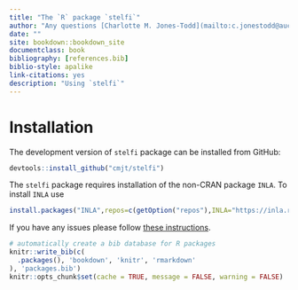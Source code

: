 ```yaml
--- 
title: "The `R` package `stelfi`"
author: "Any questions [Charlotte M. Jones-Todd](mailto:c.jonestodd@auckland.ac.nz)"
date: ""
site: bookdown::bookdown_site
documentclass: book
bibliography: [references.bib]
biblio-style: apalike
link-citations: yes
description: "Using `stelfi`"
---
```



# Installation {-}

The development version of `stelfi` package can be installed from GitHub:

```r
devtools::install_github("cmjt/stelfi")
```

The `stelfi` package requires installation of the non-CRAN package `INLA`. To install `INLA` use

```r
install.packages("INLA",repos=c(getOption("repos"),INLA="https://inla.r-inla-download.org/R/stable"), dep=TRUE)
```

If you have any issues please follow [these instructions](https://www.r-inla.org/download-install).

```r
# automatically create a bib database for R packages
knitr::write_bib(c(
  .packages(), 'bookdown', 'knitr', 'rmarkdown'
), 'packages.bib')
knitr::opts_chunk$set(cache = TRUE, message = FALSE, warning = FALSE)
```
